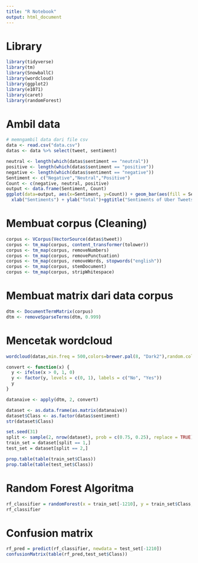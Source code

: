 ```yaml
---
title: "R Notebook"
output: html_document
---
```


# Library
```r
library(tidyverse)
library(tm)
library(SnowballC)
library(wordcloud)
library(ggplot2)
library(e1071)
library(caret)
library(randomForest)
```

# Ambil data
```r
# memngambil data dari file csv
data <- read.csv("data.csv")
datas <- data %>% select(tweet, sentiment)
```

```r
neutral <- length(which(datas$sentiment == "neutral"))
positive <- length(which(datas$sentiment == "positive"))
negative <- length(which(datas$sentiment == "negative"))
Sentiment <- c("Negative","Neutral","Positive")
Count <- c(negative, neutral, positive)
output <- data.frame(Sentiment, Count)
ggplot(data=output, aes(x=Sentiment, y=Count)) + geom_bar(aes(fill = Sentiment),stat = "identity")+
  xlab("Sentiments") + ylab("Total")+ggtitle("Sentiments of Uber Tweets ")
```


# Membuat corpus (Cleaning)
```r
corpus <- VCorpus(VectorSource(datas$tweet))
corpus <- tm_map(corpus, content_transformer(tolower))
corpus <- tm_map(corpus, removeNumbers)
corpus <- tm_map(corpus, removePunctuation)
corpus <- tm_map(corpus, removeWords, stopwords("english"))
corpus <- tm_map(corpus, stemDocument)
corpus <- tm_map(corpus, stripWhitespace)
```

# Membuat matrix dari data corpus
```r
dtm <- DocumentTermMatrix(corpus)
dtm <- removeSparseTerms(dtm, 0.999)
```

# Mencetak wordcloud
```r
wordcloud(datas,min.freq = 500,colors=brewer.pal(8, "Dark2"),random.color = TRUE,max.words = 100)
```


```r
convert <- function(x) {
  y <- ifelse(x > 0, 1, 0)
  y <- factor(y, levels = c(0, 1), labels = c("No", "Yes"))
  y
}

datanaive <- apply(dtm, 2, convert)

dataset <- as.data.frame(as.matrix(datanaive))
dataset$Class <- as.factor(datas$sentiment)
str(dataset$Class)
```


```r
set.seed(31)
split <- sample(2, nrow(dataset), prob = c(0.75, 0.25), replace = TRUE)
train_set = dataset[split == 1,]
test_set = dataset[split == 2,]

prop.table(table(train_set$Class))
prop.table(table(test_set$Class))
```


# Random Forest Algoritma
```r
rf_classifier = randomForest(x = train_set[-1210], y = train_set$Class, ntree = 300)
rf_classifier
```

# Confusion matrix
```r
rf_pred = predict(rf_classifier, newdata = test_set[-1210])
confusionMatrix(table(rf_pred,test_set$Class))
```

